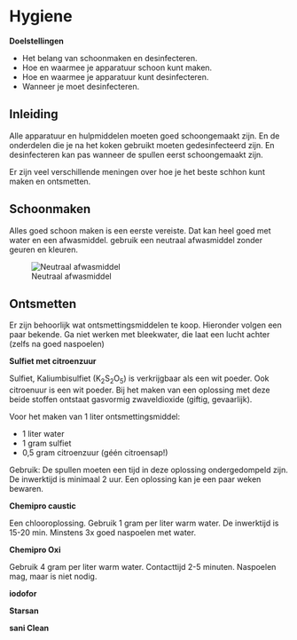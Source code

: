 # Hygiene

**Doelstellingen**

-  Het belang van schoonmaken en desinfecteren.
-  Hoe en waarmee je apparatuur schoon kunt maken.
-  Hoe en waarmee je apparatuur kunt desinfecteren.
-  Wanneer je moet desinfecteren.

## Inleiding

Alle apparatuur en hulpmiddelen moeten goed schoongemaakt zijn. En de onderdelen die je na het koken gebruikt moeten gedesinfecteerd zijn. En desinfecteren kan pas wanneer de spullen eerst schoongemaakt zijn.

Er zijn veel verschillende meningen over hoe je het beste schhon kunt maken en ontsmetten.

## Schoonmaken

Alles goed schoon maken is een eerste vereiste. Dat kan heel goed met water en een afwasmiddel. gebruik een neutraal afwasmiddel zonder geuren en kleuren.

![Neutraal afwasmiddel](images/afwasmiddel.png)

## Ontsmetten

Er zijn behoorlijk wat ontsmettingsmiddelen te koop. Hieronder volgen een paar bekende. Ga niet werken met bleekwater, die laat een lucht achter (zelfs na goed naspoelen)

**Sulfiet met citroenzuur**

Sulfiet, Kaliumbisulfiet (K~2~S~2~O~5~) is verkrijgbaar als een wit poeder. Ook citroenuur is een wit poeder. Bij het maken van een oplossing met deze beide stoffen ontstaat gasvormig zwaveldioxide (giftig, gevaarlijk).

Voor het maken van 1 liter ontsmettingsmiddel:

-  1 liter water
-  1 gram sulfiet
-  0,5 gram citroenzuur (géén citroensap!)

Gebruik: De spullen moeten een tijd in deze oplossing ondergedompeld zijn. De inwerktijd is minimaal 2 uur. Een oplossing kan je een paar weken bewaren.

**Chemipro caustic**

Een chlooroplossing. Gebruik 1 gram per liter warm water. De inwerktijd is 15-20 min. Minstens 3x goed naspoelen met water.

**Chemipro Oxi**

Gebruik 4 gram per liter warm water. Contacttijd 2-5 minuten. Naspoelen mag, maar is niet nodig. 

**iodofor**

**Starsan**

**sani Clean**

